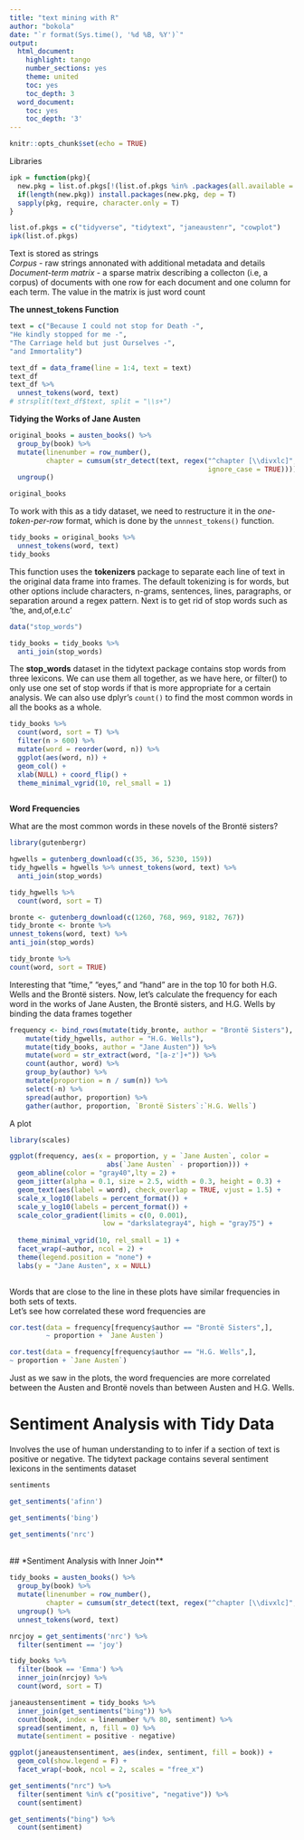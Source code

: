 ```yaml
---
title: "text mining with R"
author: "bokola"
date: "`r format(Sys.time(), '%d %B, %Y')`"
output:
  html_document:
    highlight: tango
    number_sections: yes
    theme: united
    toc: yes
    toc_depth: 3
  word_document:
    toc: yes
    toc_depth: '3'
---
```


```r
knitr::opts_chunk$set(echo = TRUE)
```

Libraries

```r
ipk = function(pkg){
  new.pkg = list.of.pkgs[!(list.of.pkgs %in% .packages(all.available = T))]
  if(length(new.pkg)) install.packages(new.pkg, dep = T)
  sapply(pkg, require, character.only = T)
}

list.of.pkgs = c("tidyverse", "tidytext", "janeaustenr", "cowplot")
ipk(list.of.pkgs)
```

Text is stored as strings<br>
*Corpus* - raw strings annonated with additional metadata and details<br>
*Document-term matrix* - a sparse matrix describing a collecton (i.e, a corpus) of documents with one row for each document and one column for each term. The value in the matrix is just word count <br>

**The unnest_tokens Function**<br>

```r

text = c("Because I could not stop for Death -",
"He kindly stopped for me -",
"The Carriage held but just Ourselves -",
"and Immortality")

text_df = data_frame(line = 1:4, text = text)
text_df
text_df %>%
  unnest_tokens(word, text)
# strsplit(text_df$text, split = "\\s+")
```

**Tidying the Works of Jane Austen**<br>

```r

original_books = austen_books() %>%
  group_by(book) %>%
  mutate(linenumber = row_number(),
         chapter = cumsum(str_detect(text, regex("^chapter [\\divxlc]",
                                                 ignore_case = TRUE)))) %>%
  ungroup()

original_books
```

To work with this as a tidy dataset, we need to restructure it in the *one-token-per-row* format, which is done by the `unnnest_tokens()` function.<br>

```r
tidy_books = original_books %>%
  unnest_tokens(word, text)
tidy_books

```

This function uses the **tokenizers** package to separate each line of text in the original data frame into frames. The default tokenizing is for words, but other options include characters, n-grams, sentences, lines, paragraphs, or separation around a regex pattern. Next is to get rid of stop words such as 'the, and,of,e.t.c' <br> 

```r
data("stop_words")

tidy_books = tidy_books %>%
  anti_join(stop_words)
```

The **stop_words** dataset in the tidytext package contains stop words from three lexicons. We can use them all together, as we have here, or filter() to only use one set of stop words if that is more appropriate for a certain analysis.
We can also use dplyr’s `count()` to find the most common words in all the books as a whole. <br>

```r
tidy_books %>%
  count(word, sort = T) %>%
  filter(n > 600) %>%
  mutate(word = reorder(word, n)) %>%
  ggplot(aes(word, n)) + 
  geom_col() + 
  xlab(NULL) + coord_flip() +
  theme_minimal_vgrid(10, rel_small = 1)
  
```

**Word Frequencies**

What are the most common words in these novels of the Brontë sisters? <br>

```r
library(gutenbergr)

hgwells = gutenberg_download(c(35, 36, 5230, 159))
tidy_hgwells = hgwells %>% unnest_tokens(word, text) %>%
  anti_join(stop_words) 

tidy_hgwells %>%
  count(word, sort = T)

```

```r

bronte <- gutenberg_download(c(1260, 768, 969, 9182, 767))
tidy_bronte <- bronte %>%
unnest_tokens(word, text) %>%
anti_join(stop_words)

tidy_bronte %>%
count(word, sort = TRUE)
```


Interesting that “time,” “eyes,” and “hand” are in the top 10 for both H.G. Wells and the Brontë sisters. Now, let’s calculate the frequency for each word in the works of Jane Austen, the Brontë sisters, and H.G. Wells by binding the data frames together<br>

```r

frequency <- bind_rows(mutate(tidy_bronte, author = "Brontë Sisters"),
    mutate(tidy_hgwells, author = "H.G. Wells"),
    mutate(tidy_books, author = "Jane Austen")) %>%
    mutate(word = str_extract(word, "[a-z']+")) %>%
    count(author, word) %>%
    group_by(author) %>%
    mutate(proportion = n / sum(n)) %>%
    select(-n) %>%
    spread(author, proportion) %>%
    gather(author, proportion, `Brontë Sisters`:`H.G. Wells`)
```
A plot <br>

```r
library(scales)

ggplot(frequency, aes(x = proportion, y = `Jane Austen`, color = 
                        abs(`Jane Austen` - proportion))) +
  geom_abline(color = "gray40",lty = 2) +
  geom_jitter(alpha = 0.1, size = 2.5, width = 0.3, height = 0.3) +
  geom_text(aes(label = word), check_overlap = TRUE, vjust = 1.5) +
  scale_x_log10(labels = percent_format()) +
  scale_y_log10(labels = percent_format()) +
  scale_color_gradient(limits = c(0, 0.001),
                       low = "darkslategray4", high = "gray75") +
  
  theme_minimal_vgrid(10, rel_small = 1) +
  facet_wrap(~author, ncol = 2) +
  theme(legend.position = "none") +
  labs(y = "Jane Austen", x = NULL) 
  
```

Words that are close to the line in these plots have similar frequencies in both sets of texts. <br>
Let's see how correlated these word frequencies are <br>

```r
cor.test(data = frequency[frequency$author == "Brontë Sisters",],
         ~ proportion + `Jane Austen`)
```

```r
cor.test(data = frequency[frequency$author == "H.G. Wells",],
~ proportion + `Jane Austen`)
```
Just as we saw in the plots, the word frequencies are more correlated between the Austen and Brontë novels than between Austen and H.G. Wells. <br> 

# **Sentiment Analysis with Tidy Data**

Involves the use of human understanding to to infer if a section of text is positive or negative. The tidytext package contains several sentiment lexicons in the sentiments dataset <br>

```r
sentiments
```

```r
get_sentiments('afinn')
```
```r
get_sentiments('bing')
```

```r
get_sentiments('nrc')
```

<br>
## *Sentiment Analysis with Inner Join**

```r
tidy_books = austen_books() %>%
  group_by(book) %>%
  mutate(linenumber = row_number(),
         chapter = cumsum(str_detect(text, regex("^chapter [\\divxlc]", ignore_case = TRUE)))) %>%
  ungroup() %>%
  unnest_tokens(word, text)

nrcjoy = get_sentiments('nrc') %>%
  filter(sentiment == 'joy') 

tidy_books %>%
  filter(book == 'Emma') %>%
  inner_join(nrcjoy) %>%
  count(word, sort = T)
```

```r
janeaustensentiment = tidy_books %>%
  inner_join(get_sentiments("bing")) %>%
  count(book, index = linenumber %/% 80, sentiment) %>%
  spread(sentiment, n, fill = 0) %>%
  mutate(sentiment = positive - negative)

ggplot(janeaustensentiment, aes(index, sentiment, fill = book)) +
  geom_col(show.legend = F) +
  facet_wrap(~book, ncol = 2, scales = "free_x")


```


```r
get_sentiments("nrc") %>%
  filter(sentiment %in% c("positive", "negative")) %>%
  count(sentiment)

```

```r

get_sentiments("bing") %>%
  count(sentiment)
```





